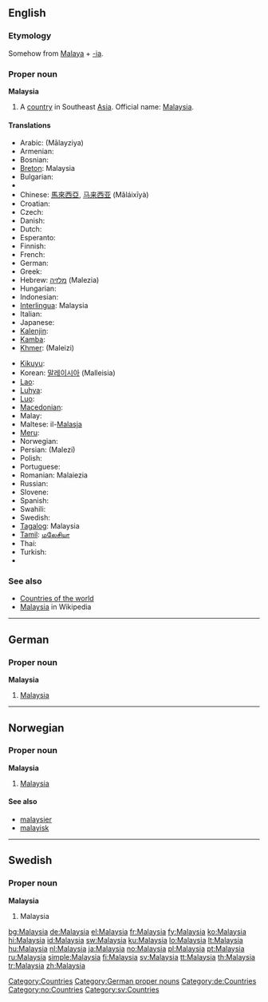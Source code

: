 ==English==

===Etymology===
Somehow from [[Malaya]] + [[-ia]].

===Proper noun===
{{wikipedia}}
'''Malaysia'''

# A [[country]] in Southeast [[Asia]]. Official name: [[w:Malaysia|Malaysia]].

====Translations====
{{trans-top|country in Southeast Asia}}
* Arabic: {{Arab|[[ماليزيا]]}} (Mālayziya) {{f}}
* Armenian: {{t-|hy|Մալայզիա|tr=Malayzia}}
* Bosnian: {{t-|bs|Malezija|f}}
* [[Breton]]: Malaysia
* Bulgarian: {{t+|bg|Малайзия}}
* {{trreq|Burmese}}
* Chinese: [[馬來西亞]], [[马来西亚]] (Mǎláixīyà)
* Croatian: {{t+|hr|Malezija|f}}
* Czech: {{t-|cs|Malajsie|f}}
* Danish: {{t-|da|Malaysia}}
* Dutch: {{t+|nl|Maleisië}}
* Esperanto: {{t-|eo|Malajzio|xs=Esperanto}}
* Finnish: {{t+|fi|Malesia}}
* French: {{t+|fr|Malaisie|f}}
* German: {{t+|de|Malaysia}}
* Greek: {{t+|el|Μαλαισία|f|tr=Malesía}}
* Hebrew: [[מלזיה]] (Malezia)
* Hungarian: {{t+|hu|Malajzia}}
* Indonesian: {{t+|id|Malaysia|xs=Indonesian}}
* [[Interlingua]]: Malaysia
* Italian: {{t-|it|Malesia}}
* Japanese: {{t+|ja|マレーシア|tr=Marēshia}}
* [[Kalenjin]]: {{tø|kln|Malesia}}
* [[Kamba]]: {{tø|kam|Malesia}}
* [[Khmer]]: {{Khmr|[[ម៉ាឡេស៊ី]]}} (Maleizi)
{{trans-mid}}
* [[Kikuyu]]: {{tø|ki|Malesia}}
* Korean: [[말레이시아]] (Malleisia)
* [[Lao]]: {{t|lo|ມາເລເຊັຽ|tr=maaleesia|sc=Laoo}}
* [[Luhya]]: {{tø|luy|Malesia}}
* [[Luo]]: {{tø|luo|Malesia}}
* [[Macedonian]]: {{t|mk|Малезија|f|tr=Malézija}}
* Malay: {{t-|ms|Malaysia|xs=Malay}}
* Maltese: il-[[Malasja]]
* [[Meru]]: {{tø|mer|Malesia}}
* Norwegian: {{t+|no|Malaysia}}
* Persian: {{fa-Arab|[[مالزی]]}} (Malezi)
* Polish: {{t+|pl|Malezja}}
* Portuguese: {{t+|pt|Malásia}}
* Romanian: Malaiezia {{f}}
* Russian: {{t-|ru|Малайзия|f|tr=Malájzija}}
* Slovene: {{t+|sl|Malezija|f}}
* Spanish: {{t+|es|Malasia|f}}
* Swahili: {{t+|sw|Malesia|xs=Swahili}}
* Swedish: {{t+|sv|Malaysia}}
* [[Tagalog]]: Malaysia
* [[Tamil]]: [[மலேசியா]]
* Thai: {{t|th|มาเลเซีย|tr=maalaysia}}
* Turkish: {{t+|tr|Malezya}}
* {{trreq|Vietnamese}}
{{trans-bottom}}

===See also===
* [[Appendix:Countries of the world|Countries of the world]]
* [[w:Malaysia|Malaysia]] in Wikipedia

[[Category:Countries]]

----

==German==

===Proper noun===
'''Malaysia''' {{n}}

# [[#English|Malaysia]]

[[Category:German proper nouns]]
[[Category:de:Countries]]

----

==Norwegian==

===Proper noun===
'''Malaysia'''

# [[#English|Malaysia]]

====See also====
* [[malaysier]]
* [[malayisk]]

[[Category:no:Countries]]

----

==Swedish==

===Proper noun===
'''Malaysia'''

# Malaysia

[[Category:sv:Countries]]

[[bg:Malaysia]]
[[de:Malaysia]]
[[el:Malaysia]]
[[fr:Malaysia]]
[[fy:Malaysia]]
[[ko:Malaysia]]
[[hi:Malaysia]]
[[id:Malaysia]]
[[sw:Malaysia]]
[[ku:Malaysia]]
[[lo:Malaysia]]
[[lt:Malaysia]]
[[hu:Malaysia]]
[[nl:Malaysia]]
[[ja:Malaysia]]
[[no:Malaysia]]
[[pl:Malaysia]]
[[pt:Malaysia]]
[[ru:Malaysia]]
[[simple:Malaysia]]
[[fi:Malaysia]]
[[sv:Malaysia]]
[[tt:Malaysia]]
[[th:Malaysia]]
[[tr:Malaysia]]
[[zh:Malaysia]]